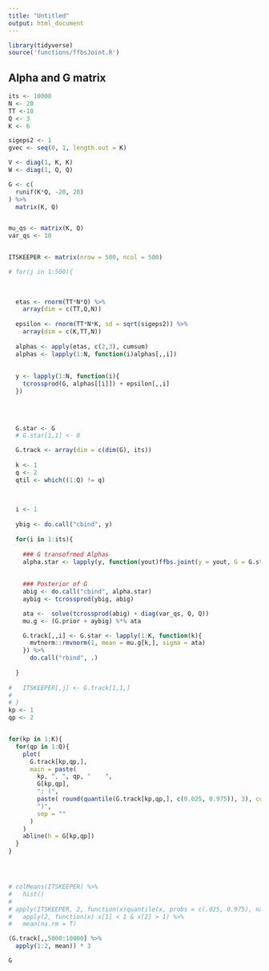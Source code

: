 ```yaml
---
title: "Untitled"
output: html_document
---
```


```r
library(tidyverse)
source('functions/ffbsJoint.R')
```

## Alpha and G matrix


```r
its <- 10000
N <- 20
TT <-10
Q <- 3
K <- 6

sigeps2 <- 1
gvec <- seq(0, 1, length.out = K)

V <- diag(1, K, K)
W <- diag(1, Q, Q)

G <- c(
  runif(K*Q, -20, 20)
) %>%
  matrix(K, Q)


mu_qs <- matrix(K, Q)
var_qs <- 10


ITSKEEPER <- matrix(nrow = 500, ncol = 500)

# for(j in 1:500){
  
  
  
  etas <- rnorm(TT*N*Q) %>%
    array(dim = c(TT,Q,N))
  
  epsilon <- rnorm(TT*N*K, sd = sqrt(sigeps2)) %>%
    array(dim = c(K,TT,N))
  
  alphas <- apply(etas, c(2,3), cumsum)
  alphas <- lapply(1:N, function(i)alphas[,,i])
  
  
  y <- lapply(1:N, function(i){
    tcrossprod(G, alphas[[i]]) + epsilon[,,i]
  })
  

  
  
  G.star <- G
  # G.star[1,1] <- 0

  G.track <- array(dim = c(dim(G), its))
  
  k <- 1
  q <- 2
  qtil <- which((1:Q) != q)
  
  

  i <- 1
  
  ybig <- do.call("cbind", y)
  
  for(i in 1:its){
    
    ### G transofrmed Alphas
    alpha.star <- lapply(y, function(yout)ffbs.joint(y = yout, G = G.star, V = diag(1, K, K), W = diag(1, Q, Q), m0 = 0, C0 = diag(10, Q, Q))$x)
    
    
    ### Posterior of G
    abig <- do.call("cbind", alpha.star)
    aybig <- tcrossprod(ybig, abig)

    ata <-  solve(tcrossprod(abig) + diag(var_qs, Q, Q))
    mu.g <- (G.prior + aybig) %*% ata  

    G.track[,,i] <- G.star <- lapply(1:K, function(k){
      mvtnorm::rmvnorm(1, mean = mu.g[k,], sigma = ata)
    }) %>%
      do.call("rbind", .)
    
  }
  
#   ITSKEEPER[,j] <- G.track[1,1,]
# 
# }
kp <- 1
qp <- 2


for(kp in 1:K){
  for(qp in 1:Q){
    plot(
      G.track[kp,qp,],
      main = paste(
        kp, ", ", qp, "    ",
        G[kp,qp],
        ": (", 
        paste( round(quantile(G.track[kp,qp,], c(0.025, 0.975)), 3), collapse = ", "),
        ")", 
        sep = ""
      )
    )
    abline(h = G[kp,qp])
  }
}




# colMeans(ITSKEEPER) %>%
#   hist()
# 
# apply(ITSKEEPER, 2, function(x)quantile(x, probs = c(.025, 0.975), na.rm = T)) %>%
#   apply(2, function(x) x[1] < 1 & x[2] > 1) %>%
#   mean(na.rm = T)


```


```r
(G.track[,,5000:10000] %>%
  apply(1:2, mean)) * 3

G 
```

